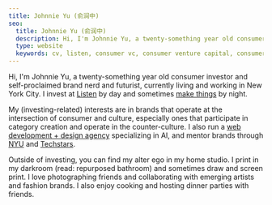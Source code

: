 ```yaml
---
title: Johnnie Yu (俞润中)
seo:
  title: Johnnie Yu (俞润中)
  description: Hi, I'm Johnnie Yu, a twenty-something year old consumer investor and self-proclaimed brand nerd and futurist, currently living and working in New York City.
  type: website
  keywords: cv, listen, consumer vc, consumer venture capital, consumer investing
---
```


Hi, I'm Johnnie Yu, a twenty-something year old consumer investor and self-proclaimed brand nerd and futurist, currently living and working in New York City. I invest at [Listen](https://listen.co/?utm_source=johnnie) by day and sometimes [make things](https://notnotjohnnie.com/?utm_source=johnnie) by night.

My (investing-related) interests are in brands that operate at the intersection of consumer and culture, especially ones that participate in category creation and operate in the counter-culture. I also run a [web development + design agency](https://pragmaticdlt.com) specializing in AI, and mentor brands through [NYU](https://www.stern.nyu.edu/experience-stern/about/departments-centers-initiatives/centers/berkley-center-for-entrepreneurship) and [Techstars](https://www.techstars.com/).

Outside of investing, you can find my alter ego in my home studio. I print in my darkroom (read: repurposed bathroom) and sometimes draw and screen print. I love photographing friends and collaborating with emerging artists and fashion brands. I also enjoy cooking and hosting dinner parties with friends.